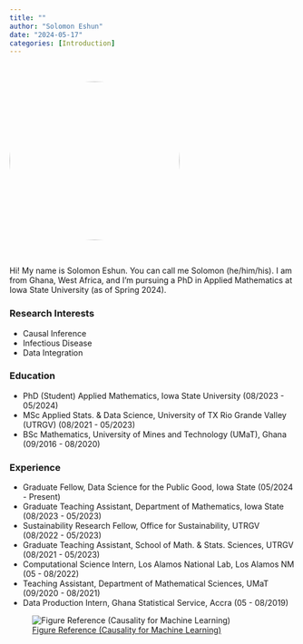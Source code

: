 ```yaml
---
title: ""
author: "Solomon Eshun"
date: "2024-05-17"
categories: [Introduction]
---
```


<br>

<style>
.circle-img {
  border-radius: 50%; /* Create circular corners */
  width: 300px; /* Specify the width */
  height: 280px; /* Specify the height */
  object-fit: cover; /* Ensures the image covers the area without stretching */
}
</style>

![](imgs/self1.JPG){.circle-img}

<br>

Hi! My name is Solomon Eshun. You can call me Solomon (he/him/his). I am from Ghana, West Africa, and I’m pursuing a PhD in Applied Mathematics at Iowa State University (as of Spring 2024).

### Research Interests

- Causal Inference
- Infectious Disease
- Data Integration

### Education

- PhD (Student) Applied Mathematics, Iowa State University (08/2023 - 05/2024)
- MSc Applied Stats. & Data Science, University of TX Rio Grande Valley (UTRGV) (08/2021 - 05/2023)
- BSc Mathematics, University of Mines and Technology (UMaT), Ghana (09/2016 - 08/2020)


### Experience

- Graduate Fellow, Data Science for the Public Good, Iowa State (05/2024 - Present)
- Graduate Teaching Assistant, Department of Mathematics, Iowa State (08/2023 - 05/2023)
- Sustainability Research Fellow, Office for Sustainability, UTRGV (08/2022 - 05/2023)
- Graduate Teaching Assistant, School of Math. & Stats. Sciences, UTRGV (08/2021 - 05/2023)
- Computational Science Intern, Los Alamos National Lab, Los Alamos NM (05 - 08/2022)
- Teaching Assistant, Department of Mathematical Sciences, UMaT (09/2020 - 08/2021)
- Data Production Intern, Ghana Statistical Service, Accra (05 - 08/2019)



![[Figure Reference (Causality for Machine Learning)](https://ff13.fastforwardlabs.com/)](imgs/whatif.png)  



